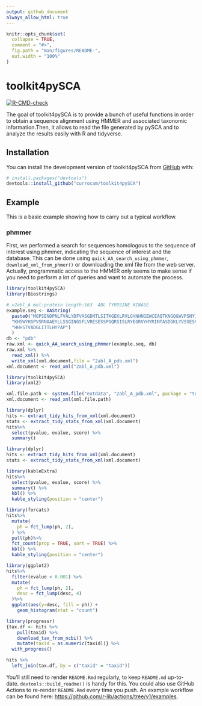 ```yaml
---
output: github_document
always_allow_html: true
---
```


<!-- README.md is generated from README.Rmd. Please edit that file -->

```r
knitr::opts_chunk$set(
  collapse = TRUE,
  comment = "#>",
  fig.path = "man/figures/README-",
  out.width = "100%"
)
```

# toolkit4pySCA

<!-- badges: start -->
[![R-CMD-check](https://github.com/currocam/toolkit4pySCA/workflows/R-CMD-check/badge.svg)](https://github.com/currocam/toolkit4pySCA/actions)
<!-- badges: end -->

The goal of toolkit4pySCA is to provide a bunch of useful functions in order to obtain a sequence alignment using HMMER and associated taxonomic information.Then, it allows to read the file generated by pySCA and to analyze the results easily with R and tidyverse.

## Installation

You can install the development version of toolkit4pySCA from [GitHub](https://github.com/) with:

``` r
# install.packages("devtools")
devtools::install_github("currocam/toolkit4pySCA")
```

## Example

This is a basic example showing how to carry out a typical workflow. 

### phmmer

First, we performed a search for sequences homologous to the sequence of interest using phmmer, indicating the sequence of interest and the database. This can be done using `quick_AA_search_using_phmmer`, `download_xml_from_phmer()` or downloading the xml file from the web server. Actually, programmatic access to the HMMER only seems to make sense if you need to perform a lot of queries and want to automate the process. 

``` r 
library(toolkit4pySCA)
library(Biostrings)

# >2abl_A mol:protein length:163  ABL TYROSINE KINASE
example.seq <- AAString(
  paste0("MGPSENDPNLFVALYDFVASGDNTLSITKGEKLRVLGYNHNGEWCEAQTKNGQGWVPSNYITPVNSLE",
  "KHSWYHGPVSRNAAEYLLSSGINGSFLVRESESSPGQRSISLRYEGRVYHYRINTASDGKLYVSSESRFNTLAELV",
  "HHHSTVADGLITTLHYPAP")
  )
db <- "pdb"
raw.xml <- quick_AA_search_using_phmmer(example.seq, db)
raw.xml %>%
  read_xml() %>%
  write_xml(xml.document,file = "2abl_A_pdb.xml")
xml.document <- read_xml("2abl_A_pdb.xml")
```

```r
library(toolkit4pySCA)
library(xml2)

xml.file.path <- system.file("extdata", "2abl_A_pdb.xml", package = "toolkit4pySCA")
xml.document <- read_xml(xml.file.path)
```


``` r
library(dplyr)
hits <- extract_tidy_hits_from_xml(xml.document)
stats <- extract_tidy_stats_from_xml(xml.document)
hits%>%
  select(pvalue, evalue, score) %>%
  summary()
```

```r
library(dplyr)
hits <- extract_tidy_hits_from_xml(xml.document)
stats <- extract_tidy_stats_from_xml(xml.document)
```

```r
library(kableExtra)
hits%>%
  select(pvalue, evalue, score) %>%
  summary() %>%
  kbl() %>%
  kable_styling(position = "center")
```

```r
library(forcats)
hits%>%
  mutate(
    ph = fct_lump(ph, 2),
  ) %>%
  pull(ph)%>%
  fct_count(prop = TRUE, sort = TRUE) %>%
  kbl() %>%
  kable_styling(position = "center")
```

```r
library(ggplot2)
hits%>%
  filter(evalue < 0.001) %>%
  mutate(
    ph = fct_lump(ph, 2),
    desc = fct_lump(desc, 4)
  )%>%
  ggplot(aes(y=desc, fill = ph)) + 
    geom_histogram(stat = "count")
```

```r
library(progressr)
{tax.df <- hits %>%
    pull(taxid) %>%
    download_tax_from_ncbi() %>%
    mutate(taxid = as.numeric(taxid))} %>%
  with_progress()

hits %>%
  left_join(tax.df, by = c("taxid" = "taxid"))
```


You'll still need to render `README.Rmd` regularly, to keep `README.md` up-to-date. `devtools::build_readme()` is handy for this. You could also use GitHub Actions to re-render `README.Rmd` every time you push. An example workflow can be found here: <https://github.com/r-lib/actions/tree/v1/examples>.

